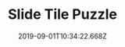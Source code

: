 ---
templateKey: project
title: Slide Tile Puzzle
date: 2019-09-01T10:34:22.668Z
featuredImage: /img/slide_tile_puzzle_hero.png
thumbnail: /img/slide_tile_puzzle_hero.png
isFeaturedPost: false
draft: false
linkToProject: https://pt4ce.csb.app/
description: I made a public pledge to code for one hour a day for 100 days. This is my journey to success.
tags:
  - career
  - coding
---
